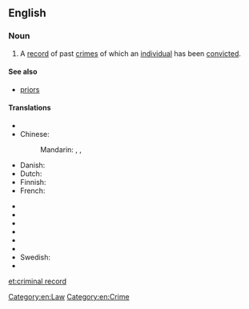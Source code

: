 ==English==

===Noun===
{{en-noun|head=[[criminal]] [[record]]}}

# A [[record]] of past [[crime]]s of which an [[individual]] has been [[convict]]ed.

====See also====
* [[priors]]

====Translations====
{{trans-top|a record of past crimes}}
* {{trreq|Arabic}}
* Chinese: 
*: Mandarin: {{t|cmn|犯罪記錄|sc=Hani}}, {{t|cmn|犯罪记录|tr=fànzuì jìlù|sc=Hani}}, {{t|cmn|前科|tr=qiánkē|sc=Hani}}
* Danish: {{t-|da|straffeattest}}
* Dutch: {{t+|nl|strafblad|n}}
* Finnish: {{t-|fi|rikosrekisteri}}
* French: {{t+|fr|casier judiciaire|m}}
{{trans-mid}}
* {{trreq|German}}
* {{trreq|Hindi}}
* {{trreq|Japanese}}
* {{trreq|Korean}}
* {{trreq|Russian}}
* {{trreq|Spanish}}
* Swedish: {{t-|sv|brottsregister|n}}
* {{trreq|Vietnamese}}
{{trans-bottom}}

[[Category:en:Law]]
[[Category:en:Crime]]

[[et:criminal record]]
